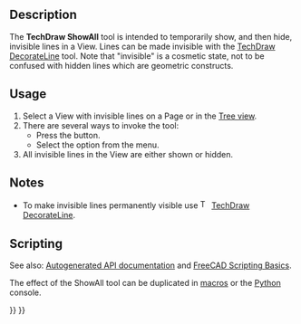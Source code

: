 <languages/>

{{Docnav
|[[TechDraw_DecorateLine|DecorateLine]]
|[[TechDraw_WeldSymbol|WeldSymbol]]
|[[TechDraw_Workbench|TechDraw]]
|IconL=TechDraw_DecorateLine.svg
|IconR=TechDraw_WeldSymbol.svg
|IconC=Workbench_TechDraw.svg
}}

{{GuiCommand
|Name=TechDraw ShowAll
|MenuLocation=TechDraw → Add Lines → Show/Hide Invisible Edges
|Workbenches=[[TechDraw_Workbench|TechDraw]]
|Version=0.19
|SeeAlso=[[TechDraw_DecorateLine|TechDraw DecorateLine]]
}}

==Description==

The '''TechDraw ShowAll''' tool is intended to temporarily show, and then hide, invisible lines in a View. Lines can be made invisible with the [[TechDraw_DecorateLine|TechDraw DecorateLine]] tool. Note that "invisible" is a cosmetic state, not to be confused with hidden lines which are geometric constructs.

==Usage==

# Select a View with invisible lines on a Page or in the [[Tree_view|Tree view]].
# There are several ways to invoke the tool:
#* Press the {{Button|[[Image:TechDraw_ShowAll.svg|16px]] [[TechDraw_ShowAll|Show/Hide Invisible Edges]]}} button.
#* Select the {{MenuCommand|TechDraw → Add Lines → [[Image:TechDraw_ShowAll.svg|16px]] Show/Hide Invisible Edges}} option from the menu.
# All invisible lines in the View are either shown or hidden.

==Notes==

* To make invisible lines permanently visible use [[Image:TechDraw_DecorateLine.svg|16px]] [[TechDraw_DecorateLine|TechDraw DecorateLine]].

==Scripting==

See also: [https://freecad.github.io/SourceDoc/ Autogenerated API documentation] and [[FreeCAD_Scripting_Basics|FreeCAD Scripting Basics]].

The effect of the ShowAll tool can be duplicated in [[Macros|macros]] or the [[Python|Python]] console.
{{Code|code=
v = App.ActiveDocument.View
vvo = v.ViewObject
vvo.ShowAllEdges = True
App.ActiveDocument.recompute()
}}


{{Docnav
|[[TechDraw_DecorateLine|DecorateLine]]
|[[TechDraw_WeldSymbol|WeldSymbol]]
|[[TechDraw_Workbench|TechDraw]]
|IconL=TechDraw_DecorateLine.svg
|IconR=TechDraw_WeldSymbol.svg
|IconC=Workbench_TechDraw.svg
}}

{{TechDraw Tools navi{{#translation:}}}}
{{Userdocnavi{{#translation:}}}}
{{clear}}